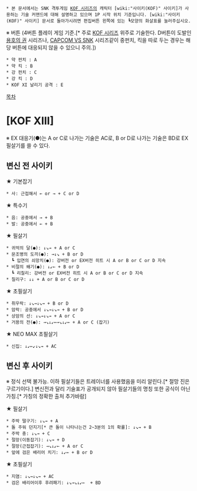  * 본 문서에서는 SNK 격투게임 [[KOF 시리즈]]의 캐릭터 [wiki:"사이키(KOF)" 사이키]가 사용하는 기술 커맨드에 대해 설명하고 있으며 1P 시작 위치 기준입니다. [wiki:"사이키(KOF)" 사이키] 문서로 돌아가시려면 편집버튼 왼쪽에 있는 ┗모양의 화살표를 눌러주십시오.

※ 버튼 (4버튼 플레이 게임 기준.[* 주로 [[KOF 시리즈]] 위주로 기술한다. D버튼이 도발인 [[용호의 권]] 시리즈나, [[CAPCOM VS SNK]] 시리즈같이 중펀치, 킥을 따로 두는 경우는 해당 버튼에 대응되지 않을 수 있으니 주의.])
 * 약 펀치 : A
 * 약 킥 : B
 * 강 펀치 : C
 * 강 킥 : D
 * KOF XI 날리기 공격 : E

[[목차]]
= [KOF XIII] =
※ EX 대응기(●)는 A or C로 나가는 기술은 AC로, B or D로 나가는 기술은 BD로 EX 필살기를 쓸 수 있다.

== 변신 전 사이키 ==

★ 기본잡기
 * 사: 근접해서 ← or → + C or D

★ 특수기
 * 음: 공중에서 → + B
 * 발: 공중에서 ← + B

★ 필살기
 * 귀억의 달(●): ↓↘→ + A or C
 * 문조병의 도끼(●): →↓↘ + B or D
   ┗ 입연의 쇠망치(●): 강버전 or EX버전 히트 시 A or B or C or D 지속
 * 비절의 쐐기(●): ↓↙← + B or D
   ┗ 리칠리: 강버전 or EX버전 히트 시 A or B or C or D 지속
 * 칠리구: ↓↓ + A or B or C or D

★ 초필살기
 * 취우락: ↓↘→↓↘→ + B or D
 * 암락: 공중에서 ↓↘→↓↘→ + B or D
 * 상암의 선: ↓↘→↓↘→ + A or C
 * 거용의 전(●): →↘↓↙←→↘↓↙← + A or C (잡기)

★ NEO MAX 초필살기
 * 신집: ↓↙←↙↓↘→ + AC

== 변신 후 사이키 == 
※ 정식 선택 불가능. 이하 필살기들은 트레이너를 사용했음을 미리 알린다.[* 절망 진은 구르기이다.] 변신전과 달리 기술표가 공개되지 않아 필살기들의 명칭 또한 공식이 아닌 가칭.[* 가칭의 정확한 출처 추가바람]

★ 필살기
 * 주박 떨구기: ↓↘→ + A
 * 돌 주워 던지기[* 큰 돌이 나타나는건 2~3분의 1의 확률]: ↓↘→ + B
 * 주박 충: ↓↘→ + C
 * 절망(이동잡기): ↓↘→ + D
 * 절망(근접잡기): →↘↓↙← + A or C 
 * 앞에 검은 배리어 치기: ↓↙← + B or D

★ 초필살기
 * 지염: ↓↘→↓↘→ + AC
 * 검은 배리어이후 후려패기: ↓↘→↘↓↙←  + BD

